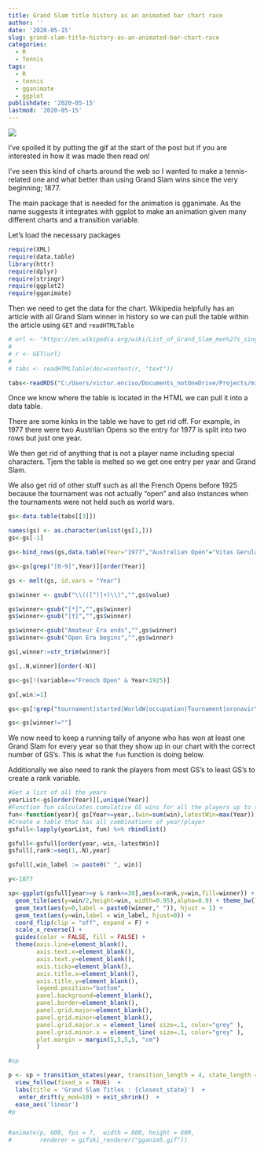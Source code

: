 ```yaml
---
title: Grand Slam title history as an animated bar chart race
author: ''
date: '2020-05-15'
slug: grand-slam-title-history-as-an-animated-bar-chart-race
categories:
  - R
  - Tennis
tags:
  - R
  - tennis
  - gganimate
  - ggplot
publishdate: '2020-05-15'
lastmod: '2020-05-15'
---
```


![](/post/2020-05-15-grand-slam-title-history-as-an-animated-bar-chart-race_files/gganim.gif)


I've spoiled it by putting the gif at the start of the post but if you are interested in how it was made then read on! 

I've seen this kind of charts around the web so I wanted to make a tennis-related one and what better than using Grand Slam wins since the very beginning; 1877.

The main package that is needed for the animation is gganimate. As the name suggests it integrates with ggplot to make an animation given many different charts and a transition variable.

Let's load the necessary packages

```r

require(XML)
require(data.table)
library(httr)
require(dplyr)
require(stringr)
require(ggplot2)
require(gganimate)
```

Then we need to get the data for the chart. 
Wikipedia helpfully has an article with all Grand Slam winner in history so we can pull the table within the article using `GET` and `readHTMLTable`

```r
# url <- "https://en.wikipedia.org/wiki/List_of_Grand_Slam_men%27s_singles_champions"
# 
# r <- GET(url)
# 
# tabs <- readHTMLTable(doc=content(r, "text"))

tabs<-readRDS("C:/Users/victor.enciso/Documents_notOneDrive/Projects/misc/wiki_html_mes_singles_gs_champs")
```

Once we know where the table is located in the HTML we can pull it into a data table. 

There are some kinks in the table we have to get rid off. For example, in 1977 there were two Austrlian Opens so the entry for 1977 is split into two rows but just one year. 

We then get rid of anything that is not a player name including special characters. Tjem the table is melted so we get one entry per year and Grand Slam.

We also get rid of other stuff such as all the French Opens before 1925 because the tournament was not actually "open" and also instances when the tournaments were not held such as world wars.

```r
gs<-data.table(tabs[[3]])

names(gs) <- as.character(unlist(gs[1,]))
gs<-gs[-1]

gs<-bind_rows(gs,data.table(Year="1977","Australian Open"="Vitas Gerulaitis"))

gs<-gs[grep("[0-9]",Year)][order(Year)]

gs <- melt(gs, id.vars = "Year")

gs$winner <- gsub("\\(([^)]+)\\)","",gs$value)

gs$winner<-gsub("[*]","",gs$winner)
gs$winner<-gsub("[†]","",gs$winner)

gs$winner<-gsub("Amateur Era ends","",gs$winner)
gs$winner<-gsub("Open Era begins","",gs$winner)

gs[,winner:=str_trim(winner)]

gs[,.N,winner][order(-N)]

gs<-gs[!(variable=="French Open" & Year<1925)]

gs[,win:=1]

gs<-gs[!grep("tournament|started|WorldW|occupation|Tournament|oronavir",winner)]

gs<-gs[winner!=""]
```

We now need to keep a running tally of anyone who has won at least one Grand Slam for every year so that they show up in our chart with the correct number of GS's. This is what the `fun` function is doing below.

Additionally we also need to rank the players from most GS's to least GS's to create a rank variable.

```r
#Get a list of all the years
yearList<-gs[order(Year)][,unique(Year)]
#Function fun calculates cumulative GS wins for all the players up to the current year
fun<-function(year){ gs[Year<=year,.(win=sum(win),latestWin=max(Year)),.(winner)][,year:=year] }
#Create a table that has all combinations of year/player
gsfull<-lapply(yearList, fun) %>% rbindlist()

gsfull<-gsfull[order(year,-win,-latestWin)]
gsfull[,rank:=seq(1,.N),year]

gsfull[,win_label := paste0(" ", win)]
```

```r
y<-1877

sp<-ggplot(gsfull[year>=y & rank<=30],aes(x=rank,y=win,fill=winner)) + 
  geom_tile(aes(y=win/2,height=win, width=0.95),alpha=0.9) + theme_bw() +
  geom_text(aes(y=0,label = paste0(winner," ")), hjust = 1) +
  geom_text(aes(y=win,label = win_label, hjust=0)) +
  coord_flip(clip = "off", expand = F) +
  scale_x_reverse() +
  guides(color = FALSE, fill = FALSE) +
  theme(axis.line=element_blank(),
        axis.text.x=element_blank(),
        axis.text.y=element_blank(),
        axis.ticks=element_blank(),
        axis.title.x=element_blank(),
        axis.title.y=element_blank(),
        legend.position="bottom",
        panel.background=element_blank(),
        panel.border=element_blank(),
        panel.grid.major=element_blank(),
        panel.grid.minor=element_blank(),
        panel.grid.major.x = element_line( size=.1, color="grey" ),
        panel.grid.minor.x = element_line( size=.1, color="grey" ),
        plot.margin = margin(5,5,5,5, "cm")
        )

#sp

p <- sp + transition_states(year, transition_length = 4, state_length = 2) +
  view_follow(fixed_x = TRUE)  +
  labs(title = 'Grand Slam Titles : {closest_state}')  +
   enter_drift(y_mod=10) + exit_shrink()  + 
  ease_aes('linear')
#p


#animate(p, 600, fps = 7,  width = 800, height = 600, 
#        renderer = gifski_renderer("gganim5.gif"))
```